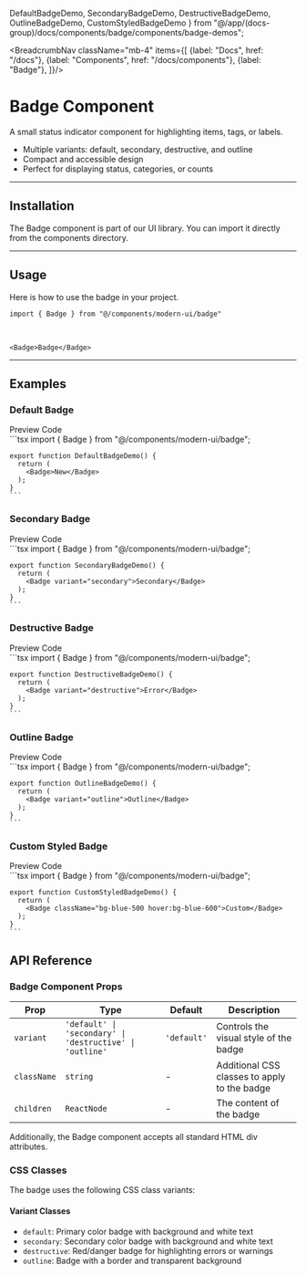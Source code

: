   DefaultBadgeDemo,
  SecondaryBadgeDemo,
  DestructiveBadgeDemo,
  OutlineBadgeDemo,
  CustomStyledBadgeDemo
} from "@/app/(docs-group)/docs/components/badge/components/badge-demos";

<BreadcrumbNav className="mb-4" items={[
  {label: "Docs", href: "/docs"},
  {label: "Components", href: "/docs/components"},
  {label: "Badge"},
]}/>

<PreviewBadge/>

# Badge Component

A small status indicator component for highlighting items, tags, or labels.

- Multiple variants: default, secondary, destructive, and outline
- Compact and accessible design
- Perfect for displaying status, categories, or counts

---

## Installation

The Badge component is part of our UI library. You can import it directly from the components directory.

<BadgeInstallation/>

---

## Usage

Here is how to use the badge in your project.

```tsx
import { Badge } from "@/components/modern-ui/badge"
```

<br/>

```tsx
<Badge>Badge</Badge>
```

---

## Examples

### Default Badge

<Tabs defaultValue="preview">
  <TabsList>
    <TabsTrigger value="preview">Preview</TabsTrigger>
    <TabsTrigger value="code">Code</TabsTrigger>
  </TabsList>
  <TabsContent value="preview" className="p-6 border rounded-md mt-2 relative min-h-[200px]">
    <div className="absolute inset-0 bg-[radial-gradient(#80808080_1px,transparent_1px)] [background-size:16px_16px] opacity-50 "></div>
    <div className="flex justify-center items-center h-full z-10 relative min-h-[200px]">
      <DefaultBadgeDemo />
    </div>
  </TabsContent>
  <TabsContent value="code">
    ```tsx
    import { Badge } from "@/components/modern-ui/badge";

    export function DefaultBadgeDemo() {
      return (
        <Badge>New</Badge>
      );
    }
    ```
  </TabsContent>
</Tabs>

### Secondary Badge

<Tabs defaultValue="preview">
  <TabsList>
    <TabsTrigger value="preview">Preview</TabsTrigger>
    <TabsTrigger value="code">Code</TabsTrigger>
  </TabsList>
  <TabsContent value="preview" className="p-6 border rounded-md mt-2 relative min-h-[200px]">
    <div className="absolute inset-0 bg-[radial-gradient(#80808080_1px,transparent_1px)] [background-size:16px_16px] opacity-50 "></div>
    <div className="flex justify-center items-center h-full z-10 relative min-h-[200px]">
      <SecondaryBadgeDemo />
    </div>
  </TabsContent>
  <TabsContent value="code">
    ```tsx
    import { Badge } from "@/components/modern-ui/badge";

    export function SecondaryBadgeDemo() {
      return (
        <Badge variant="secondary">Secondary</Badge>
      );
    }
    ```
  </TabsContent>
</Tabs>

### Destructive Badge

<Tabs defaultValue="preview">
  <TabsList>
    <TabsTrigger value="preview">Preview</TabsTrigger>
    <TabsTrigger value="code">Code</TabsTrigger>
  </TabsList>
  <TabsContent value="preview" className="p-6 border rounded-md mt-2 relative min-h-[200px]">
    <div className="absolute inset-0 bg-[radial-gradient(#80808080_1px,transparent_1px)] [background-size:16px_16px] opacity-50 "></div>
    <div className="flex justify-center items-center h-full z-10 relative min-h-[200px]">
      <DestructiveBadgeDemo />
    </div>
  </TabsContent>
  <TabsContent value="code">
    ```tsx
    import { Badge } from "@/components/modern-ui/badge";

    export function DestructiveBadgeDemo() {
      return (
        <Badge variant="destructive">Error</Badge>
      );
    }
    ```
  </TabsContent>
</Tabs>

### Outline Badge

<Tabs defaultValue="preview">
  <TabsList>
    <TabsTrigger value="preview">Preview</TabsTrigger>
    <TabsTrigger value="code">Code</TabsTrigger>
  </TabsList>
  <TabsContent value="preview" className="p-6 border rounded-md mt-2 relative min-h-[200px]">
    <div className="absolute inset-0 bg-[radial-gradient(#80808080_1px,transparent_1px)] [background-size:16px_16px] opacity-50 "></div>
    <div className="flex justify-center items-center h-full z-10 relative min-h-[200px]">
      <OutlineBadgeDemo />
    </div>
  </TabsContent>
  <TabsContent value="code">
    ```tsx
    import { Badge } from "@/components/modern-ui/badge";

    export function OutlineBadgeDemo() {
      return (
        <Badge variant="outline">Outline</Badge>
      );
    }
    ```
  </TabsContent>
</Tabs>

### Custom Styled Badge

<Tabs defaultValue="preview">
  <TabsList>
    <TabsTrigger value="preview">Preview</TabsTrigger>
    <TabsTrigger value="code">Code</TabsTrigger>
  </TabsList>
  <TabsContent value="preview" className="p-6 border rounded-md mt-2 relative min-h-[200px]">
    <div className="absolute inset-0 bg-[radial-gradient(#80808080_1px,transparent_1px)] [background-size:16px_16px] opacity-50 "></div>
    <div className="flex justify-center items-center h-full z-10 relative min-h-[200px]">
      <CustomStyledBadgeDemo />
    </div>
  </TabsContent>
  <TabsContent value="code">
    ```tsx
    import { Badge } from "@/components/modern-ui/badge";

    export function CustomStyledBadgeDemo() {
      return (
        <Badge className="bg-blue-500 hover:bg-blue-600">Custom</Badge>
      );
    }
    ```
  </TabsContent>
</Tabs>

## API Reference

### Badge Component Props

| Prop | Type | Default | Description |
|------|------|---------|-------------|
| `variant` | `'default' \| 'secondary' \| 'destructive' \| 'outline'` | `'default'` | Controls the visual style of the badge |
| `className` | `string` | - | Additional CSS classes to apply to the badge |
| `children` | `ReactNode` | - | The content of the badge |

Additionally, the Badge component accepts all standard HTML div attributes.

### CSS Classes

The badge uses the following CSS class variants:

#### Variant Classes
- `default`: Primary color badge with background and white text
- `secondary`: Secondary color badge with background and white text
- `destructive`: Red/danger badge for highlighting errors or warnings
- `outline`: Badge with a border and transparent background 